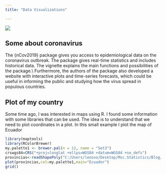 ```yaml
---
title: "Data Visualizations"

---
```

![](C:/Users/lenovo/Desktop/Msc.Statistics/Blog/sanmath.github.io/foto1.jpg)

## Some about coronavirus

The {nCov2019} package gives you access to epidemiological data on the coronavirus outbreak. The package gives real-time statistics and includes historical data. The vignette explains the main functions and possibilities of the package.\\
Furthermore, the authors of the package also developed a website with interactive plots and time-series forecasts, which could be useful in informing the public and studying how the virus spread in populous countries.


## Plot of my country

Some time ago, I was interested in maps using R. I found some information with some libraries that can be used. The idea is to understand that we need to plot coordinates in a plot. In this small example I plot the map of Ecuador

```r
library(maptools)
library(RColorBrewer)
my.palette1 <- brewer.pal(n = 12, name = "Set3")
crswgs84=CRS("+proj=longlat +ellps=WGS84 +datum=WGS84 +no_defs")
provincias<-readShapePoly("C:/Users/lenovo/Desktop/Msc.Statistics/Blog/sanmath.github.io/SHP/nxprovincias.shp")
plot(provincias,col=my.palette1,main="Ecuador")
grid()
```

<!-- ## Swiss Temperature in the Autumn -->
<!-- Is the summer in Switzerland, we can see the temperature in the most important cities. Finally , we can include the information and show it in a map. -->

<!-- ```{r ,message=FALSE,warning=FALSE, error=FALSE} -->
<!-- library(weatherData) -->
<!-- library(sp) -->
<!-- library(maptools) -->
<!-- library(RColorBrewer) -->

<!-- crswgs84=CRS("+proj=longlat +ellps=WGS84 +datum=WGS84 +no_defs") -->
<!-- cantones<-readShapePoly("C:/Users/lenovo/Desktop/Msc.Statistics/Blog/sanmath.github.io/SHP/CHE_adm1.shp") -->

<!-- mycols <- colors()[round(runif(25,100,130))] -->
<!-- mycols<-heat.colors(25) -->
<!-- mycols[c(6,8,25)]<-"tomato4" -->

<!-- plot(cantones,col=mycols,main="Switzerland Temperature in the Summer") -->
<!-- grid() -->
<!-- zh<-getCurrentTemperature("LSZH")[,c(2)] -->
<!-- br<-getCurrentTemperature("LSZB")[,c(2)] -->
<!-- gnv<-getCurrentTemperature("LSGG")[,c(2)] -->

<!-- text(coordinates(cantones)[c(6,8,25),], -->
<!--      labels = c(paste("Bern",br,"°"), -->
<!--                 paste("Geneva",gnv,"°"), -->
<!--                 paste("Zúrich",zh,"°")),cex = 0.8) -->

<!-- ``` -->

<!-- ## Population Pyramids -->

<!-- ```{r ,message=FALSE,warning=FALSE, error=FALSE} -->
<!-- library(foreign) -->
<!-- library(readxl) -->
<!-- library(pyramid) -->


<!-- a<-read_excel(path ="proyecciones_poblacion.xlsx",sheet = 1 ) -->
<!-- menor_de_20<-vector(mode ="numeric",length=17) -->
<!-- entre_20_39_<-vector(mode ="numeric",length=17) -->
<!-- entre_40_59_<-vector(mode ="numeric",length=17) -->
<!-- mayor_60<-vector(mode ="numeric",length=17) -->
<!-- for(i in c(2:22)){ -->
<!--   menor_de_20[i-1]<-sum(as.numeric(a[1:4,i])) -->
<!--   entre_20_39_[i-1]<-sum(as.numeric(a[5:8,i])) -->
<!--   entre_40_59_[i-1]<-sum(as.numeric(a[9:12,i])) -->
<!--   mayor_60[i-1]<-sum(as.numeric(a[13:17,i])) -->
<!-- } -->
<!-- matriz<-matrix(cbind(menor_de_20,entre_20_39_,entre_40_59_,mayor_60),nrow = 21) -->
<!-- hombres<-read.csv("hombres.csv",header=TRUE,sep=";") -->

<!-- mujeres<-read.csv("mujeres.csv",header=TRUE,sep=";") -->
<!-- agelabels<-c("0-4","5-9","10-14","15-19","20-24","25-29","30-34", -->
<!--              "35-39","40-44","45-49","50-54","55-59","60-64","65-69","70-74", -->
<!--              "75-79",">80") -->
<!-- anios<-seq(1950,2050,5) -->

<!-- par(mfrow=c(1,3)) -->
<!-- i<-2 -->
<!-- pyramid(data.frame(100*hombres[,i]/sum(hombres[,i]), 100*mujeres[,i]/sum(mujeres[,i]),agelabels),main = substr(names(hombres)[i],2,5),Llab = "Hombres",Rlab = "Mujeres",Clab = "Edad",Cgap = 0.4,Lcol = "blue",Rcol="red",   Csize=1,Laxis=seq(0,18,len=3),Raxis=seq(0,18,len=3),GL=TRUE,cex.main=1.4) -->
<!-- i<-12 -->
<!-- pyramid(data.frame(100*hombres[,i]/sum(hombres[,i]), 100*mujeres[,i]/sum(mujeres[,i]),agelabels),main = substr(names(hombres)[i],2,5),Llab = "Hombres",Rlab = "Mujeres",Clab = "Edad",Cgap = 0.4,Lcol = "blue",Rcol="red",   Csize=1,Laxis=seq(0,18,len=3),Raxis=seq(0,18,len=3),GL=TRUE,cex.main=1.4) -->
<!-- i<-22 -->
<!-- pyramid(data.frame(100*hombres[,i]/sum(hombres[,i]), 100*mujeres[,i]/sum(mujeres[,i]),agelabels),main = substr(names(hombres)[i],2,5),Llab = "Hombres",Rlab = "Mujeres",Clab = "Edad",Cgap = 0.4,Lcol = "blue",Rcol="red",   Csize=1,Laxis=seq(0,18,len=3),Raxis=seq(0,18,len=3),GL=TRUE,cex.main=1.4) -->
<!-- ```` -->

